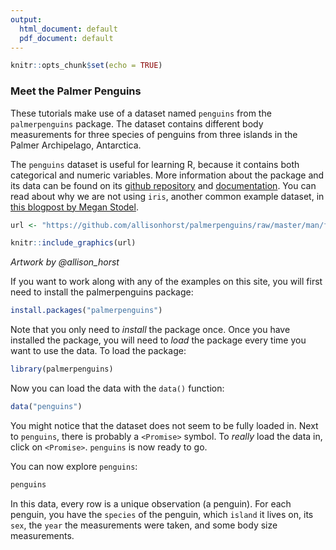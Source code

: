 ```yaml
---
output:
  html_document: default
  pdf_document: default
---
```


```r
knitr::opts_chunk$set(echo = TRUE)
```

### Meet the Palmer Penguins

These tutorials make use of a dataset named `penguins` from the `palmerpenguins` package. The dataset contains different body measurements for three species of penguins from three islands in the Palmer Archipelago, Antarctica.

The `penguins` dataset is useful for learning R, because it contains both categorical and numeric variables. More information about the package and its data can be found on its [github repository](https://github.com/allisonhorst/palmerpenguins) and  [documentation](https://allisonhorst.github.io/palmerpenguins/articles/intro.html). You can read about why we are not using `iris`, another common example dataset, in [this blogpost by Megan Stodel](https://www.meganstodel.com/posts/no-to-iris/). 

```r
url <- "https://github.com/allisonhorst/palmerpenguins/raw/master/man/figures/lter_penguins.png"

knitr::include_graphics(url)
```
*Artwork by @allison_horst*

If you want to work along with any of the examples on this site, you will first need to install the palmerpenguins package:

```r
install.packages("palmerpenguins")
```

Note that you only need to _install_ the package once. Once you have installed the package, you will need to _load_ the package every time you want to use the data. To load the package:

```r
library(palmerpenguins)
```

Now you can load the data with the `data()` function:

```r
data("penguins")
```

You might notice that the dataset does not seem to be fully loaded in. Next to `penguins`, there is probably a `<Promise>` symbol. To _really_ load the data in, click on `<Promise>`. `penguins` is now ready to go.

You can now explore `penguins`:

```r
penguins
```

In this data, every row is a unique observation (a penguin). For each penguin, you have the `species` of the penguin, which `island` it lives on, its `sex`, the `year` the measurements were taken, and some body size measurements.
